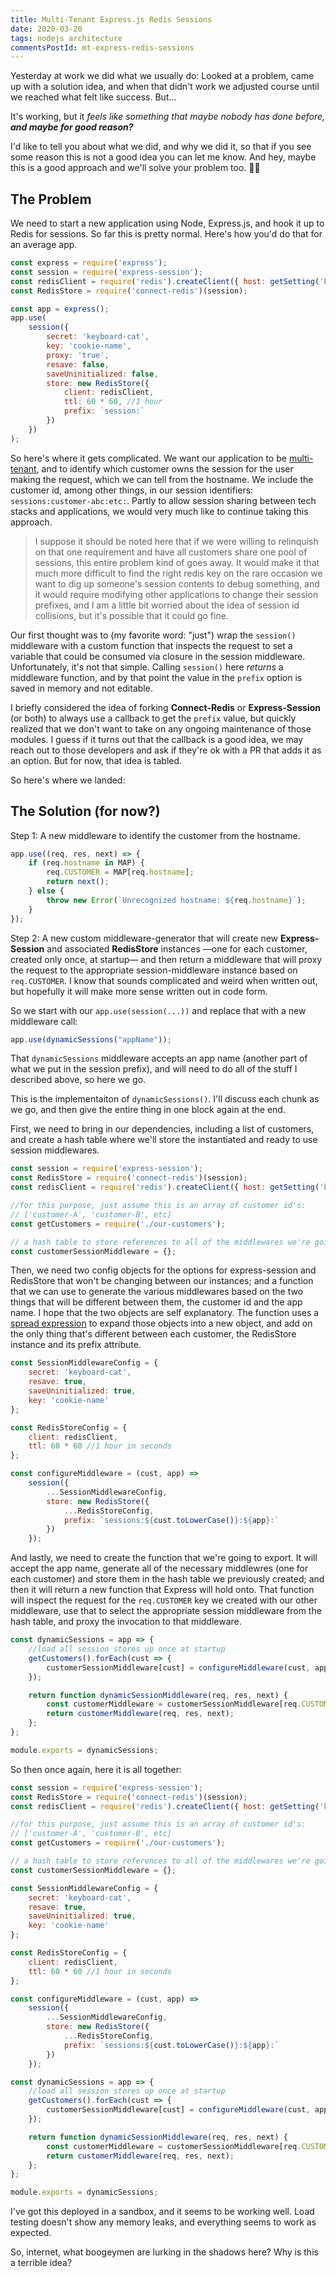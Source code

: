 ```yaml
---
title: Multi-Tenant Express.js Redis Sessions
date: 2020-03-20
tags: nodejs architecture
commentsPostId: mt-express-redis-sessions
---
```


Yesterday at work we did what we usually do: Looked at a problem, came up with a solution idea, and when that didn't work we adjusted course until we reached what felt like success. But...

It's working, but it _feels like something that maybe nobody has done before, **and maybe for good reason?**_

I'd like to tell you about what we did, and why we did it, so that if you see some reason this is not a good idea you can let me know. And hey, maybe this is a good approach and we'll solve your problem too. 🤷‍♂️

## The Problem

We need to start a new application using Node, Express.js, and hook it up to Redis for sessions. So far this is pretty normal. Here's how you'd do that for an average app.

```js
const express = require('express');
const session = require('express-session');
const redisClient = require('redis').createClient({ host: getSetting('keyStoreHost') });
const RedisStore = require('connect-redis')(session);

const app = express();
app.use(
	session({
		secret: 'keyboard-cat',
		key: 'cookie-name',
		proxy: 'true',
		resave: false,
		saveUninitialized: false,
		store: new RedisStore({
			client: redisClient,
			ttl: 60 * 60, //1 hour
			prefix: `session:`
		})
	})
);
```

So here's where it gets complicated. We want our application to be [multi-tenant](https://en.wikipedia.org/wiki/Multitenancy), and to identify which customer owns the session for the user making the request, which we can tell from the hostname. We include the customer id, among other things, in our session identifiers: `sessions:customer-abc:etc:`. Partly to allow session sharing between tech stacks and applications, we would very much like to continue taking this approach.

> I suppose it should be noted here that if we were willing to relinquish on that one requirement and have all customers share one pool of sessions, this entire problem kind of goes away. It would make it that much more difficult to find the right redis key on the rare occasion we want to dig up someone's session contents to debug something, and it would require modifying other applications to change their session prefixes, and I am a little bit worried about the idea of session id collisions, but it's possible that it could go fine.

Our first thought was to (my favorite word: "just") wrap the `session()` middleware with a custom function that inspects the request to set a variable that could be consumed via closure in the session middleware. Unfortunately, it's not that simple. Calling `session()` here _returns_ a middleware function, and by that point the value in the `prefix` option is saved in memory and not editable.

I briefly considered the idea of forking **Connect-Redis** or **Express-Session** (or both) to always use a callback to get the `prefix` value, but quickly realized that we don't want to take on any ongoing maintenance of those modules. I guess if it turns out that the callback is a good idea, we may reach out to those developers and ask if they're ok with a PR that adds it as an option. But for now, that idea is tabled.

So here's where we landed:

## The Solution (for now?)

Step 1: A new middleware to identify the customer from the hostname.

```js
app.use((req, res, next) => {
	if (req.hostname in MAP) {
		req.CUSTOMER = MAP[req.hostname];
		return next();
	} else {
		throw new Error(`Unrecognized hostname: ${req.hostname}`);
	}
});
```

Step 2: A new custom middleware-generator that will create new **Express-Session** and associated **RedisStore** instances &mdash;one for each customer, created only once, at startup&mdash; and then return a middleware that will proxy the request to the appropriate session-middleware instance based on `req.CUSTOMER`. I know that sounds complicated and weird when written out, but hopefully it will make more sense written out in code form.

So we start with our `app.use(session(...))` and replace that with a new middleware call:

```js
app.use(dynamicSessions("appName"));
```

That `dynamicSessions` middleware accepts an app name (another part of what we put in the session prefix), and will need to do all of the stuff I described above, so here we go.

This is the implementaiton of `dynamicSessions()`. I'll discuss each chunk as we go, and then give the entire thing in one block again at the end.

First, we need to bring in our dependencies, including a list of customers, and create a hash table where we'll store the instantiated and ready to use session middlewares.

```js
const session = require('express-session');
const RedisStore = require('connect-redis')(session);
const redisClient = require('redis').createClient({ host: getSetting('keyStoreHost') });

//for this purpose, just assume this is an array of customer id's:
// ['customer-A', 'customer-B', etc]
const getCustomers = require('./our-customers');

// a hash table to store references to all of the middlewares we're going to generate
const customerSessionMiddleware = {};
```

Then, we need two config objects for the options for express-session and RedisStore that won't be changing between our instances; and a function that we can use to generate the various middlewares based on the two things that will be different between them, the customer id and the app name. I hope that the two objects are self explanatory. The function uses a [spread expression](https://developer.mozilla.org/en-US/docs/Web/JavaScript/Reference/Operators/Spread_syntax) to expand those objects into a new object, and add on the only thing that's different between each customer, the RedisStore instance and its prefix attribute.

```js
const SessionMiddlewareConfig = {
	secret: 'keyboard-cat',
	resave: true,
	saveUninitialized: true,
	key: 'cookie-name'
};

const RedisStoreConfig = {
	client: redisClient,
	ttl: 60 * 60 //1 hour in seconds
};

const configureMiddleware = (cust, app) =>
	session({
		...SessionMiddlewareConfig,
		store: new RedisStore({
			...RedisStoreConfig,
			prefix: `sessions:${cust.toLowerCase()}:${app}:`
		})
	});
```

And lastly, we need to create the function that we're going to export. It will accept the app name, generate all of the necessary middlewres (one for each customer) and store them in the hash table we previously created; and then it will return a new function that Express will hold onto. That function will inspect the request for the `req.CUSTOMER` key we created with our other middleware, use that to select the appropriate session middleware from the hash table, and proxy the invocation to that middleware.

```js
const dynamicSessions = app => {
	//load all session stores up once at startup
	getCustomers().forEach(cust => {
		customerSessionMiddleware[cust] = configureMiddleware(cust, app);
	});

	return function dynamicSessionMiddleware(req, res, next) {
		const customerMiddleware = customerSessionMiddleware[req.CUSTOMER];
		return customerMiddleware(req, res, next);
	};
};

module.exports = dynamicSessions;
```

So then once again, here it is all together:

```js
const session = require('express-session');
const RedisStore = require('connect-redis')(session);
const redisClient = require('redis').createClient({ host: getSetting('keyStoreHost') });

//for this purpose, just assume this is an array of customer id's:
// ['customer-A', 'customer-B', etc]
const getCustomers = require('./our-customers');

// a hash table to store references to all of the middlewares we're going to generate
const customerSessionMiddleware = {};

const SessionMiddlewareConfig = {
	secret: 'keyboard-cat',
	resave: true,
	saveUninitialized: true,
	key: 'cookie-name'
};

const RedisStoreConfig = {
	client: redisClient,
	ttl: 60 * 60 //1 hour in seconds
};

const configureMiddleware = (cust, app) =>
	session({
		...SessionMiddlewareConfig,
		store: new RedisStore({
			...RedisStoreConfig,
			prefix: `sessions:${cust.toLowerCase()}:${app}:`
		})
	});

const dynamicSessions = app => {
	//load all session stores up once at startup
	getCustomers().forEach(cust => {
		customerSessionMiddleware[cust] = configureMiddleware(cust, app);
	});

	return function dynamicSessionMiddleware(req, res, next) {
		const customerMiddleware = customerSessionMiddleware[req.CUSTOMER];
		return customerMiddleware(req, res, next);
	};
};

module.exports = dynamicSessions;
```

I've got this deployed in a sandbox, and it seems to be working well. Load testing doesn't show any memory leaks, and everything seems to work as expected.

So, internet, what boogeymen are lurking in the shadows here? Why is this a terrible idea?

